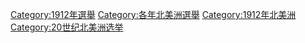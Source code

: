 [[Category:1912年選舉|Category:1912年選舉]]
[[Category:各年北美洲選舉|Category:各年北美洲選舉]]
[[Category:1912年北美洲|Category:1912年北美洲]]
[[Category:20世纪北美洲选举|Category:20世纪北美洲选举]]